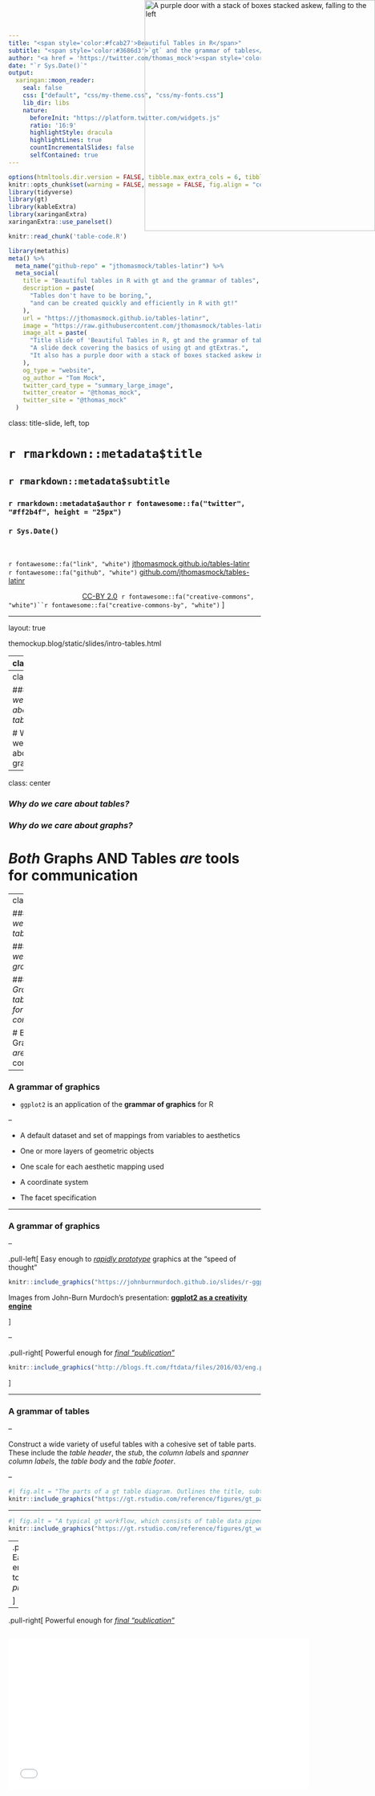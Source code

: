 ```yaml
---
title: "<span style='color:#fcab27'>Beautiful Tables in R</span>"
subtitle: "<span style='color:#3686d3'>`gt` and the grammar of tables</span> <br>"
author: "<a href = 'https://twitter.com/thomas_mock'><span style='color:#ff2b4f'>Tom Mock</span></a>"
date: "`r Sys.Date()`"
output:
  xaringan::moon_reader:
    seal: false
    css: ["default", "css/my-theme.css", "css/my-fonts.css"]
    lib_dir: libs
    nature:
      beforeInit: "https://platform.twitter.com/widgets.js"
      ratio: '16:9'
      highlightStyle: dracula
      highlightLines: true
      countIncrementalSlides: false
      selfContained: true
---
```


```r
options(htmltools.dir.version = FALSE, tibble.max_extra_cols = 6, tibble.width = 60)
knitr::opts_chunk$set(warning = FALSE, message = FALSE, fig.align = "center", dpi = 700)
library(tidyverse)
library(gt)
library(kableExtra)
library(xaringanExtra)
xaringanExtra::use_panelset()

```

```r
knitr::read_chunk('table-code.R')
```

```r
library(metathis)
meta() %>%
  meta_name("github-repo" = "jthomasmock/tables-latinr") %>% 
  meta_social(
    title = "Beautiful tables in R with gt and the grammar of tables",
    description = paste(
      "Tables don't have to be boring,",
      "and can be created quickly and efficiently in R with gt!"
    ),
    url = "https://jthomasmock.github.io/tables-latinr",
    image = "https://raw.githubusercontent.com/jthomasmock/tables-latinr/master/title-card.png",
    image_alt = paste(
      "Title slide of 'Beautiful Tables in R, gt and the grammar of tables'.", 
      "A slide deck covering the basics of using gt and gtExtras.",
      "It also has a purple door with a stack of boxes stacked askew in front of it."
    ),
    og_type = "website",
    og_author = "Tom Mock",
    twitter_card_type = "summary_large_image",
    twitter_creator = "@thomas_mock",
    twitter_site = "@thomas_mock"
  )
```

class: title-slide, left, top

# `r rmarkdown::metadata$title`

## `r rmarkdown::metadata$subtitle`

### `r rmarkdown::metadata$author` `r fontawesome::fa("twitter", "#ff2b4f", height = "25px")`

### `r Sys.Date()`

<br>

`r fontawesome::fa("link", "white")` [jthomasmock.github.io/tables-latinr](https://jthomasmock.github.io/tables-latinr)   
`r fontawesome::fa("github", "white")` [github.com/jthomasmock/tables-latinr](https://github.com/jthomasmock/tables-latinr)  

<span style='color:white;'>Slides released under</span> [CC-BY 2.0](https://creativecommons.org/licenses/by/2.0/)&nbsp;&nbsp;`r fontawesome::fa("creative-commons", "white")``r fontawesome::fa("creative-commons-by", "white")` ]   

<div style = "position: absolute;top: 0px;right: 0;"><img src="https://images.unsplash.com/photo-1570554886111-e80fcca6a029?ixlib=rb-1.2.1&ixid=MnwxMjA3fDB8MHxwaG90by1wYWdlfHx8fGVufDB8fHx8&auto=format&fit=crop&w=1587&q=80" alt="A purple door with a stack of boxes stacked askew, falling to the left" width="460"></img></div>

---

layout: true

<div class="my-footer"><span>themockup.blog/static/slides/intro-tables.html</span></div>

---
class:center

# Why do we care about tables?

---
class: center

### *Why do we care about tables?*

# Why do we care about graphs?  

---
class: center

### *Why do we care about tables?*  

### *Why do we care about graphs?*  

# *Both* Graphs AND Tables *are* tools for communication


---
class: center

### *Why do we care about tables?*

### *Why do we care about graphs?*

### *Both Graphs and tables are tools for communication*

# Better Graphs/Tables *are* better communication

---

### A **grammar** of graphics

* `ggplot2` is an application of the **grammar of graphics** for R  

--

* A default dataset and set of mappings from variables to aesthetics  

* One or more layers of geometric objects    

* One scale for each aesthetic mapping used  

* A coordinate system  

* The facet specification  

---

### A **grammar** of graphics

--

.pull-left[
Easy enough to [*rapidly prototype*](https://johnburnmurdoch.github.io/slides/r-ggplot/#/14) graphics at the "speed of thought"  
```r
knitr::include_graphics("https://johnburnmurdoch.github.io/slides/r-ggplot/football-tide-2.png")
```

Images from John-Burn Murdoch's presentation: [**ggplot2 as a creativity engine**](https://johnburnmurdoch.github.io/slides/r-ggplot/#/)  

]

--

.pull-right[
Powerful enough for [*final "publication"*](https://johnburnmurdoch.github.io/slides/r-ggplot/#/34)  
```r
knitr::include_graphics("http://blogs.ft.com/ftdata/files/2016/03/eng.png")
```


]

---

### A **grammar** of tables

--

Construct a wide variety of useful tables with a cohesive set of table parts. These include the *table header*, the *stub*, the *column labels* and *spanner column labels*, the *table body* and the *table footer*.

--

```r
#| fig.alt = "The parts of a gt table diagram. Outlines the title, subtitle, header, stubhead, stub, column labels, table body, and the table footer."
knitr::include_graphics("https://gt.rstudio.com/reference/figures/gt_parts_of_a_table.svg")
```

---

```r
#| fig.alt = "A typical gt workflow, which consists of table data piped into a gt object that is modified with gt API functions and outputs as a gt table, typically as HTML."
knitr::include_graphics("https://gt.rstudio.com/reference/figures/gt_workflow_diagram.svg")
```

--
.pull-left[
Easy enough to *rapidly prototype*  
```r
mtcars %>% 
  select(cyl:wt) %>% 
  head() %>% 
  gt() %>% 
  gt::as_raw_html()
```

]

--

.pull-right[
Powerful enough for [*final "publication"*](https://johnburnmurdoch.github.io/slides/r-ggplot/#/34)  
```r
```

<iframe id="publicationQuality" src="tables/publication-quality.html" width="600" height="300"  frameborder="0">
]

---

```r
```

<iframe id="fewTable" src="tables/few-table-rule.html" width="1000" height="1000"  frameborder="0">

---

```r
```

<iframe id="fewTableEx" src="tables/few-table-ex.html" width="1000" height="750"  frameborder="0" style="-webkit-transform:scale(0.75);-moz-transform-scale(0.75);position:absolute;top:0px;">

---

### Basic `gt` table

```r
```

```r
```

.pull-left[
```r
yield_data_wide %>% 
  gt()
```

]

--

.pull-right[

<iframe id="basicTable" src="tables/basic-table.html" width="450" height="600"  frameborder="0">

]

---

### Add groups

.pull-left[
```r
yield_data_wide %>% 
  head() %>% 
  # respects grouping from dplyr
  group_by(Country) %>%  #<<
  gt(rowname_col = "crop") 
```

]

---

### Add groups

.pull-left[
```r
yield_data_wide %>% 
  head() %>% 
  # respects grouping from dplyr
  group_by(Country) %>%  #<<
  gt(rowname_col = "crop") 
```

```r
yield_data_wide %>% 
  head() %>%
  gt(
    groupname_col = "crop", #<<
    rowname_col = "Country" #<<
  ) 
```

]


--

.pull-right[


<iframe id="groupTab" src="tables/group-tab.html" width="450" height="600"  frameborder="0">


]


---



.pull-left[
### Groups

```r
yield_data_wide %>% 
  mutate(crop = str_to_title(crop)) %>% 
  group_by(crop) %>% 
  gt(
    rowname_col = "Country"
  ) %>% 
  fmt_number(
    columns = 2:5, # reference cols by pos
    decimals = 2 # decrease decimal places
    ) %>% 
  summary_rows( #<<
    groups = TRUE, #<<
    # reference cols by name
    columns = c(`2014`, `2015`, `2016`), 
    fns = list(
      # add summary stats
      avg = ~mean(.),  #<<
      sd = ~sd(.) #<<
    )
  )

```

]

--

.pull-right[

<iframe id="groupSum" src="tables/groupSum.html" width="450" height="600"  frameborder="0">

]

---

### Add spanners

Table spanners can be added quickly with `tab_spanner()` and again use either position (column number) or + `c(name)`.

.pull-left[
```r
yield_data_wide %>% 
  head() %>%
  gt(
    groupname_col = "crop",
    rowname_col = "Country"
  ) %>% 
  tab_spanner( #<<
    label = "Yield in Tonnes/Hectare", #<<
    columns = 2:5 #<<
    ) 
```

]

--

.pull-right[
<iframe id="tabSpanner" src="tables/tab-spanner.html" width="450" height="600"  frameborder="0">

]

---

### Add notes and titles

Footnotes can be added with `tab_footnote()`. Note that this is our first use of the `locations` argument. Locations is used with things like `cells_column_labels()` or `cells_body()`, `cells_summary()` to offer very tight control of where to place certain changes. 

.pull-left[
```r
yield_data_wide %>% 
  head() %>%
  gt(
    groupname_col = "crop",
    rowname_col = "Country"
  ) %>% 
  tab_footnote(
    footnote = "Yield in Tonnes/Hectare", 
    locations = cells_column_labels( #<<
      columns = 1:3
      )
    )
```

]

--

.pull-right[
<iframe id="notesTitles" src="tables/notes-titles.html" width="450" height="600"  frameborder="0">

]

---

### Add notes and titles

Footnotes can be added with `tab_footnote()`. Note that this is our first use of the `locations` argument. Locations is used with things like `cells_column_labels()` or `cells_body()`, `cells_summary()` to offer very tight control of where to place certain changes. 

.pull-left[
```r
yield_data_wide %>% 
  head() %>%
  gt(
    groupname_col = "crop",
    rowname_col = "Country"
  ) %>% 
  tab_footnote(
    footnote = "Yield in Tonnes/Hectare", 
    locations = cells_column_labels(
      columns = 1:3 # note
      )
    ) %>% 
  # Adding a `source_note()`
  tab_source_note(
    source_note = "Data: OurWorldInData" #<<
    )
```

]

--

.pull-right[
<iframe id="notesSource" src="tables/notes-source.html" width="450" height="600"  frameborder="0">

]


---

### Add Title/Subtitle

Adding a title or subtitle with `tab_header()` and notice that I used `md()` around the title and `html()` around subtitle to adjust their appearance. 

.pull-left[
```r
yield_data_wide %>% 
  head() %>%
  gt(
    groupname_col = "crop",
    rowname_col = "Country"
  ) %>%
  tab_header( #<<
    title = md("**Crop Yields between 2014 and 2016**"),
    subtitle = html("<em>Countries limited to Asia</em>")
  )
```

]

--

.pull-right[
<iframe id="titleSubtitle" src="tables/title-subtitle.html" width="450" height="600"  frameborder="0">

]

---

### Adjust appearance

You can customize large chunks of the table appearance all at once via `tab_options()`. The full reference to ALL the options you can customize are in the [`gt` packagedown site](https://gt.rstudio.com/reference/tab_options.html).

.pull-left[
```r
yield_data_wide %>% 
  head() %>%
  gt(
    groupname_col = "crop",
    rowname_col = "Country"
  ) %>%
  tab_header(
    title = "Crop Yields between 2014 and 2016",
    subtitle = "Countries limited to Asia"
  ) %>% 
  tab_options( #<<
    heading.subtitle.font.size = 12,
    heading.align = "left",
    table.border.top.color = "red",
    column_labels.border.bottom.color = "red",
    column_labels.border.bottom.width= px(3)
  )
```

]

--

.pull-right[
<iframe id="adjustAppearance" src="tables/adjust-appearance.html" width="450" height="600"  frameborder="0">

]

---

### Pseudo-themes

Because `gt` is built up by a series of piped examples, you can also pass along additional changes/customization as a function almost like a `ggplot2` theme!

.pull-left[
```r
my_theme <- function(data) {
  tab_options(
    data = data,
    heading.subtitle.font.size = 12,
    heading.align = "left",
    table.border.top.color = "red",
    column_labels.border.bottom.color = "red",
    column_labels.border.bottom.width= px(3)
  )
}
yield_data_wide %>% 
  head() %>%
  gt(
    groupname_col = "crop",
    rowname_col = "Country"
  ) %>%
  tab_header(
    title = "Crop Yields between 2014 and 2016",
    subtitle = "Countries limited to Asia"
  ) %>% 
  my_theme() #<<
  
```
]

--

.pull-right[
<iframe id="themeTab" src="tables/theme-tab.html" width="450" height="600"  frameborder="0">

]

---

### Style specific cells w/ `tab_style()`

.pull-left[
.small[

```r
yield_data_wide %>% 
  head() %>%
  gt() %>% 
  tab_style(
    style = list(
      cell_text(weight = "bold")
    ),
    locations = cells_column_labels(everything())
  ) %>% 
  tab_style( #<<
    style = list(
      cell_fill(color = "black", alpha = 0.2), #<<
      cell_borders( #<<
        side = c("left", "right"), 
        color = "black",
        weight = px(2)
        )
      ),
    locations = cells_body(
      columns = crop
      )
  ) %>% 
  tab_style(
    style = list(
      cell_text(color = "red", style = "italic") #<<
    ),
    locations = cells_body(
      columns = 3:5,
      rows = Country == "China" #<<
    )
  )
```

]

]

--

.pull-right[
<iframe id="tabSpanner" src="tables/tab-style.html" width="450" height="600"  frameborder="0">

]

---

### Color Gradient


.pull-left[
```r

my_pal <- scales::col_numeric(
  paletteer::paletteer_d(
    palette = "ggsci::red_material"
    ) %>% as.character(),
  domain = NULL
  )
  
yield_data_wide %>% 
  head() %>%
  gt(
    groupname_col = "crop",
    rowname_col = "Country"
  ) %>% 
  data_color( #<<
    columns = c(`2014`, `2015`, `2016`),
    colors = my_pal #<<
      )
```

]

--

.pull-right[
<iframe id="colorGradient" src="tables/color-gradient.html" width="450" height="600"  frameborder="0">

]

---

class: inverse, center, middle

# 10 Guidelines with `gt`

---

### Original Credit

<blockquote class="twitter-tweet"><p lang="en" dir="ltr">I recently published &quot;Ten Guidelines for Better Tables&quot; in the Journal of Benefit Cost Analysis (<a href="https://twitter.com/benefitcost?ref_src=twsrc%5Etfw">@benefitcost</a>) on ways to improve your data tables. <br><br>Here&#39;s a thread summarizing the 10 guidelines. <br><br>Full paper is here: <a href="https://t.co/VSGYnfg7iP">https://t.co/VSGYnfg7iP</a> <a href="https://t.co/W6qbsktioL">pic.twitter.com/W6qbsktioL</a></p>&mdash; Jon Schwabish (@jschwabish) <a href="https://twitter.com/jschwabish/status/1290323581881266177?ref_src=twsrc%5Etfw">August 3, 2020</a></blockquote> <script async src="https://platform.twitter.com/widgets.js" charset="utf-8"></script>


---

### Rule 1: Offset the Heads from the Body

.pull-left[
<iframe id="potato-tab" src="tables/potato-tab.html" width="450" height="600"  frameborder="0">

]

---

### Rule 1: Offset the Heads from the Body

.pull-left[
<iframe id="potato-tab" src="tables/hot-potato.html" width="450" height="600"  frameborder="0">

]

---

### Rule 2: Use Subtle Dividers Rather Than Heavy Gridlines

The idea here is that you want to clearly indicate dividers when necessary. 
Especially with many column labels, you want to make sure that changes in the structure are clear.


---

### Rule 2: Use Subtle Dividers Rather Than Heavy Gridlines

<iframe id="potato-tab" src="tables/rule2-bad.html" width="1000" height="600"  frameborder="0">

---

### Rule 2: Use Subtle Dividers Rather Than Heavy Gridlines

<iframe id="potato-tab" src="tables/rule2-good.html" width="1000" height="600"  frameborder="0">

---

### Rule 3: Right-Align Numbers and Heads

In this case, you want to right align numbers and ideally choose mono-spaced or numerically-aligned fonts, while avoiding "oldstyle" fonts which have numbers with varying vertical placement. 

--

Importantly, `gt` already automatically follows best practices for the most part so we have to change some of the defaults to get **bad** examples.

---

### 3. Comparison of alignment

Notice that left-alignment or center-alignment of numbers impairs the ability to clearly compare numbers and decimal places. Right-alignment lets you align decimal places and numbers for easy parsing.

<iframe id="potato-tab" src="tables/rule3-align.html" width="1000" height="600"  frameborder="0">

---

### 3. Addendums to Alignment

When aligning text of equal length (long or very short), center alignment of text can be fine or even preferable. For example, very short text with a long header can be better suited to center-align. Equal length text can be centered without negatively affecting the ability to quickly read.

.pull-left[
<iframe id="rule3AddBad" src="tables/rule3-add-bad.html" width="450" height="600"  frameborder="0">

]

--

.pull-right[
<iframe id="rule3AddBad" src="tables/rule3-add-good.html" width="450" height="600"  frameborder="0">

]

---

### 3. Addendums to Alignment

When aligning text of equal length (long or very short), center alignment of text can be fine or even preferable. For example, very short text with a long header can be better suited to center-align. Equal length text can be centered without negatively affecting the ability to quickly read.

.pull-left[
<iframe id="rule3AddBad" src="tables/rule3-add-good.html" width="450" height="600"  frameborder="0">

]

---

### 3. Choose fonts carefully

For the fonts below, notice that the Default for `gt` along with a monospaced font in `Fira Mono` have nice alignment of decimal places and equally-spaced numbers.

--

<iframe id="fontTab" src="tables/font-tab.html" width="450" height="600"  frameborder="0">

---

### Rule 4: Left-align Text and Heads

For labels/strings it is typically more appropriate to left-align. This allows your eye to follow both short and long text vertically to scan a table, along with a clear border.

--

<iframe id="alignTabHeads" src="tables/rule4-tab.html" width="950" height="600"  frameborder="0">

---

### Rule 5: Select the Appropriate Level of Precision

While you can sometimes justify increased decimal places, often 1 or 2 is enough. Use the various `gt::fmt_number()` functions!

<iframe id="precision" src="tables/rule5-tab.html" width="950" height="600"  frameborder="0">

---

### Rule 6: Guide Your Reader with Space

Think of how you want to guide the reader - vertically or horizontally. 

<iframe id="spaceTall" src="tables/rule6-tall.html" width="950" height="600"  frameborder="0">

---

### Rule 6: Guide Your Reader with Space

Think of how you want to guide the reader - vertically or horizontally. 

<iframe id="spaceWide" src="tables/rule6-wide.html" width="950" height="600"  frameborder="0">

---

### Rule 7: Remove Unit Repetition

<iframe id="repUnits" src="tables/rep-units.html" width="950" height="600"  frameborder="0">

---

### Rule 7: Remove Unit Repetition

You can use `gtExtras::fmt_symbol_first()` to apply units to only the first row.

<iframe id="repUnits" src="tables/units.html" width="950" height="600"  frameborder="0">

---

### Rule 8: Highlight Outliers  

With large data tables, it can be useful to take a page from our Data Viz and highlight outliers with color or shape.

<iframe id="highlightOut" src="tables/highlight-out.html" width="1000" height="600"  frameborder="0">

---

### Rule 8: Highlight Outliers

With a bit of color added we can clearly focus on the outliers.

<iframe id="highlightColor" src="tables/rule8-color.html" width="1000" height="600"  frameborder="0">

---

### Rule 8: Highlight Outliers

We can *really* pull the focus with background **fill** of each cell *outlier*.

<iframe id="highlightFill" src="tables/rule8-fill.html" width="1000" height="600"  frameborder="0">

---

### Rule 9: Group Similar Data and Increase White Space

In this rule, you want to make sure to group similar categories to make parsing the table easier. 

We can also increase white space, or even remove repeats to increase the data-to-ink ratio.
---

### 9. Bad Example

<iframe id="rule9Bad" src="tables/rule9-bad.html" width="1000" height="1000"  frameborder="0">

---

### 9. `gt` native grouping

`gt` provides row group levels that we can use to separate by Country.

<iframe id="rule9Good" src="tables/rule9-grp.html" width="1000" height="1000"  frameborder="0">

---

### Rule 10: Add visualizations When Appropriate

While data viz and tables are different tools, you can combine them in clever ways to further engage the reader. Embedded data viz can reveal trends, while the table itself shows the raw data for lookup.

--

Turn basic bar charts into detailed tables

--

Turn "spaghetti plots" of basic time series into many small multiples with additional details

--

Turn targets and values into compact "bullet charts"

--

Plot distributions with density plots, histograms, confidence intervals, or measures of central tendency, along with other data

---

### Here comes `gtExtras`

`gtExtras` provides additional easy to use features on top of the `gt` R package. Technically, everything is _just_ `gt` code behind the scenes, along with some custom HTML.

```r
remotes::install_github("jthomasmock/gtExtras")
```

Documentation at: [jthomasmock.github.io/gtExtras/](https://jthomasmock.github.io/gtExtras/index.html)

--

While `gtExtras` can do a _LOT_ more than just inline plots, I'll focus on those features for today.


---

### 10. Sparklines - Trends across Time

.pull-left[

```r
small_yield %>% 
  group_by(Country) %>% 
  summarise(`2013` = yield[year == 2013],
            `2017` = yield[year == 2017],
            Trend = list(yield)) %>%  #<<
  gt() %>% 
  tab_spanner(html("Potato Yield in<br>Tonnes/Hectare"), 2:4) %>% 
  gtExtras::gt_sparkline(Trend) %>% #<<
  gtExtras::gt_theme_guardian() #<<
```

]

--

<iframe id="tabSpark" src="tables/spark-tab.html" width="450" height="600"  frameborder="0">

---

### 10. Sparklines - Distributions with Density

.pull-left[
```r
fake_df <- gtExtras::generate_df(
  n = 100, n_grps = 5, 
  mean = sample(10:50, size = 5),
  sd = sample(5:20, size = 5), 
  with_seed = 37)

fake_df %>% 
  group_by(grp) %>% 
  summarise(mean = mean(values),
            data = list(values)) %>%  #<<
  arrange(desc(mean)) %>% 
  gt() %>% 
  gtExtras::gt_sparkline(column = data, #<<
                         type = "density") #<<
```


]

--

.pull-right[
<iframe id="gtDensity" src="tables/gt-density.html" width="450" height="600"  frameborder="0">

]

---

### 10. Barplot

.pull-left[
```r
gt(bar_yields) %>% 
  gtExtras::gt_duplicate_column(
    mean, dupe_name = "mean_plot") %>% 
  gtExtras::gt_plt_bar(
    mean_plot, color = "lightblue",
    width = 40, scale_type = "number") %>% 
  gtExtras::gt_theme_nytimes() %>% 
  cols_label(
    mean = html("Average<br>2013-17"),
    mean_plot = ""
  )
```


]

--

.pull-right[
<iframe id="gtBar" src="tables/bar-plot.html" width="450" height="600"  frameborder="0">

]

---

### 10. Bullet charts

There’s also an option to create [bullet charts](https://en.wikipedia.org/wiki/Bullet_graph) which represent a core value and a target metric.

<iframe id="gtBullet" src="tables/gt-bullet.html" width="550" height="600"  frameborder="0">

---

### 10. Confidence Intervals

You can also plot confidence intervals, either by providing your own values or a basic calculation internally.

<iframe id="gtCI" src="tables/ci-table.html" width="550" height="600"  frameborder="0">

---

### 10. Point plot, recreation

<iframe id="gtGerman" src="tables/german-election.html" width="1000" height="1000"  frameborder="0">



---

### 10. Heatmap

Lastly, you can add colors across the entire plot itself to show trends across the data over time and across country.

<iframe id="gtHeatmap" src="tables/heatmap.html" width="600" height="600"  frameborder="0">

---

### 10 Guidelines for Better Tables

.pull-left[
#### 1. Offset the Heads from the Body  
#### 2. Use Subtle Dividers over Heavy Grids  
#### 3. Right-Align Numbers  
#### 4. Left-Align Text  
#### 5. Select Appropriate Precision  
]

.pull-right[
#### 6. Guide your Reader with Space between Rows and Columns  
#### 7. Remove Unit Repetition  
#### 8. Highlight Outliers  
#### 9. Group Similar Data and Increase White Space  
#### 10. Add Visualizations when Appropriate  
]

---

# Resources

* 7 Different Table Guides on [TheMockUp.blog](https://themockup.blog/#category:tables)  

* ALL code for this specific presentation in written form in [this post](https://themockup.blog/posts/2020-09-04-10-table-rules-in-r/)  

* `gt` [documentation](https://gt.rstudio.com/)  

* Stephen Few's *Show Me the Numbers* book - excellent resource on tables/graphs  

* The [`{gt}` Cookbook](https://themockup.blog/static/gt-cookbook.html)  

* The [Advanced `{gt}` Cookbook](https://themockup.blog/static/gt-cookbook-advanced.html)  

* [`{gtsummary}` R package](http://www.danieldsjoberg.com/gtsummary/)  

* [`{gtExtras}` documentation](https://jthomasmock.github.io/gtExtras/index.html)